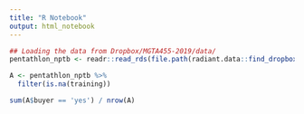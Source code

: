 ```yaml
---
title: "R Notebook"
output: html_notebook
---
```


```r
## Loading the data from Dropbox/MGTA455-2019/data/
pentathlon_nptb <- readr::read_rds(file.path(radiant.data::find_dropbox(), "MGTA455-2019/data/pentathlon_nptb.rds"))
```

```r
A <- pentathlon_nptb %>%
  filter(is.na(training))

sum(A$buyer == 'yes') / nrow(A)
```

